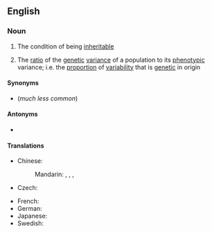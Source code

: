 ==English==

===Noun===
{{wikipedia}}
{{en-noun|~}}

# {{lb|en|uncountable}} The condition of being [[inheritable]]
# {{lb|en|countable|genetics}} The [[ratio]] of the [[genetic]] [[variance]] of a population to its [[phenotypic]] variance; i.e. the [[proportion]] of [[variability]] that is [[genetic]] in origin

====Synonyms====
* {{l|en|inheritability}} (''much less common'')

====Antonyms====
* {{l|en|environmentability}}

====Translations====
{{trans-top|the ratio of the genetic variance of a population to its phenotypic variance}}
* Chinese:
*: Mandarin: {{t|cmn|遺傳力}}, {{t|cmn|遗传力|tr=yíchuánlì}}, {{t|cmn|遺傳度}}, {{t|cmn|遗传度|tr=yíchuándù}}
* Czech: {{t|cs|dědivost|f}}
{{trans-mid}}
* French: {{t+|fr|héritabilité|f}}
* German: {{t|de|Heritabilität|f}}
* Japanese: {{t|ja|遺伝率|tr=いでんりつ, itenritsu}}
* Swedish: {{t+|sv|ärftlighet|c}}
{{trans-bottom}}